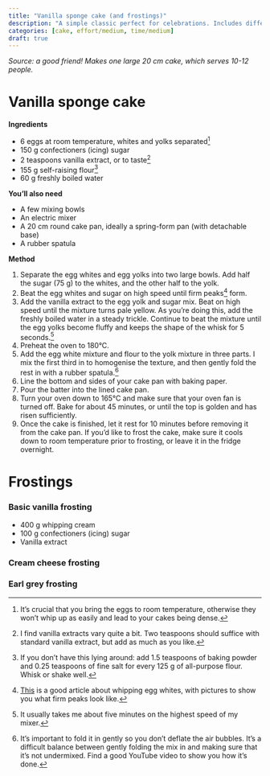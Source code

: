 ```yaml
---
title: "Vanilla sponge cake (and frostings)"
description: "A simple classic perfect for celebrations. Includes different filings, frostings, and other modifications."
categories: [cake, effort/medium, time/medium]
draft: true
---
```


*Source: a good friend! Makes one large 20 cm cake, which serves 10-12 people.*

# Vanilla sponge cake

**Ingredients**

-   6 eggs at room temperature, whites and yolks separated[^1]
-   150 g confectioners (icing) sugar
-   2 teaspoons vanilla extract, or to taste[^2]
-   155 g self-raising flour[^3]
-   60 g freshly boiled water

[^1]: It's crucial that you bring the eggs to room temperature, otherwise they won't whip up as easily and lead to your cakes being dense.

[^2]: I find vanilla extracts vary quite a bit. Two teaspoons should suffice with standard vanilla extract, but add as much as you like.

[^3]: If you don't have this lying around: add 1.5 teaspoons of baking powder and 0.25 teaspoons of fine salt for every 125 g of all-purpose flour. Whisk or shake well.

**You'll also need**

-   A few mixing bowls
-   An electric mixer
-   A 20 cm round cake pan, ideally a spring-form pan (with detachable base)
-   A rubber spatula

**Method**

1.  Separate the egg whites and egg yolks into two large bowls. Add half the sugar (75 g) to the whites, and the other half to the yolk.
2.  Beat the egg whites and sugar on high speed until firm peaks[^4] form.
3.  Add the vanilla extract to the egg yolk and sugar mix. Beat on high speed until the mixture turns pale yellow. As you're doing this, add the freshly boiled water in a steady trickle. Continue to beat the mixture until the egg yolks become fluffy and keeps the shape of the whisk for 5 seconds.[^5]
4.  Preheat the oven to 180°C.
5.  Add the egg white mixture and flour to the yolk mixture in three parts. I mix the first third in to homogenise the texture, and then gently fold the rest in with a rubber spatula.[^6]
6.  Line the bottom and sides of your cake pan with baking paper.
7.  Pour the batter into the lined cake pan.
8.  Turn your oven down to 165°C and make sure that your oven fan is turned off. Bake for about 45 minutes, or until the top is golden and has risen sufficiently.
9.  Once the cake is finished, let it rest for 10 minutes before removing it from the cake pan. If you'd like to frost the cake, make sure it cools down to room temperature prior to frosting, or leave it in the fridge overnight.

[^4]: [This](https://www.thespruceeats.com/how-to-whip-egg-whites-2216960) is a good article about whipping egg whites, with pictures to show you what firm peaks look like.

[^5]: It usually takes me about five minutes on the highest speed of my mixer.

[^6]: It's important to fold it in gently so you don't deflate the air bubbles. It's a difficult balance between gently folding the mix in and making sure that it's not undermixed. Find a good YouTube video to show you how it's done.

# Frostings

### Basic vanilla frosting

-   400 g whipping cream
-   100 g confectioners (icing) sugar
-   Vanilla extract

### Cream cheese frosting

### Earl grey frosting
